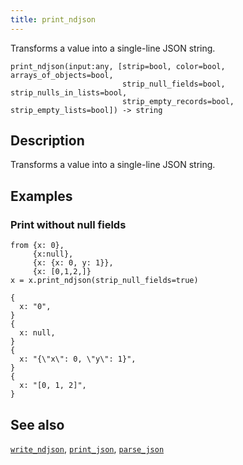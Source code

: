 ```yaml
---
title: print_ndjson
---
```


Transforms a value into a single-line JSON string.

```tql
print_ndjson(input:any, [strip=bool, color=bool, arrays_of_objects=bool,
                         strip_null_fields=bool, strip_nulls_in_lists=bool,
                         strip_empty_records=bool, strip_empty_lists=bool]) -> string
```

## Description

Transforms a value into a single-line JSON string.


<Docs test="print_json" />

## Examples

### Print without null fields

```tql
from {x: 0},
     {x:null},
     {x: {x: 0, y: 1}},
     {x: [0,1,2,]}
x = x.print_ndjson(strip_null_fields=true)
```

```tql
{
  x: "0",
}
{
  x: null,
}
{
  x: "{\"x\": 0, \"y\": 1}",
}
{
  x: "[0, 1, 2]",
}
```

## See also

[`write_ndjson`](../operators/write_ndjson),
[`print_json`](print_json),
[`parse_json`](parse_json)
